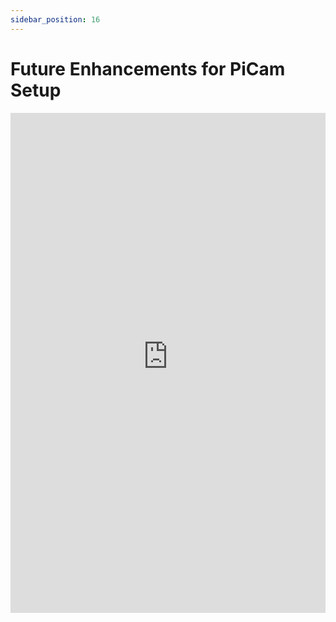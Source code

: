 ```yaml
---
sidebar_position: 16
---
```


# Future Enhancements for PiCam Setup

<embed
      src="https://redback-operations.github.io/redback-documentation/pdf/Future-Enhancements-for-Pi-Cam-Setup.pdf"
      type="application/pdf"
      width="100%"
      height="800px"
/>
